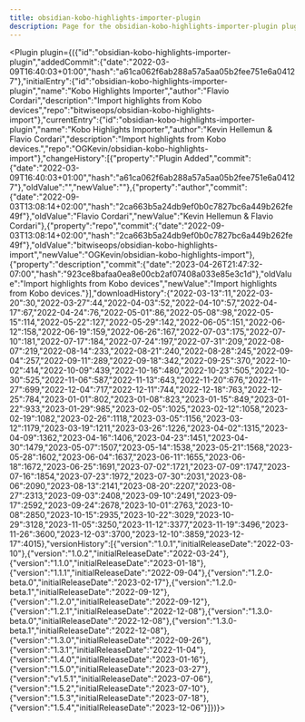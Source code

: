 ---
title: obsidian-kobo-highlights-importer-plugin
description: Page for the obsidian-kobo-highlights-importer-plugin plugin.
---


<Plugin plugin={({"id":"obsidian-kobo-highlights-importer-plugin","addedCommit":{"date":"2022-03-09T16:40:03+01:00","hash":"a61ca062f6ab288a57a5aa05b2fee751e6a04127"},"initialEntry":{"id":"obsidian-kobo-highlights-importer-plugin","name":"Kobo Highlights Importer","author":"Flavio Cordari","description":"Import highlights from Kobo devices","repo":"bitwiseops/obsidian-kobo-highlights-import"},"currentEntry":{"id":"obsidian-kobo-highlights-importer-plugin","name":"Kobo Highlights Importer","author":"Kevin Hellemun & Flavio Cordari","description":"Import highlights from Kobo devices.","repo":"OGKevin/obsidian-kobo-highlights-import"},"changeHistory":[{"property":"Plugin Added","commit":{"date":"2022-03-09T16:40:03+01:00","hash":"a61ca062f6ab288a57a5aa05b2fee751e6a04127"},"oldValue":"","newValue":""},{"property":"author","commit":{"date":"2022-09-03T13:08:14+02:00","hash":"2ca663b5a24db9ef0b0c7827bc6a449b262fe49f"},"oldValue":"Flavio Cordari","newValue":"Kevin Hellemun & Flavio Cordari"},{"property":"repo","commit":{"date":"2022-09-03T13:08:14+02:00","hash":"2ca663b5a24db9ef0b0c7827bc6a449b262fe49f"},"oldValue":"bitwiseops/obsidian-kobo-highlights-import","newValue":"OGKevin/obsidian-kobo-highlights-import"},{"property":"description","commit":{"date":"2023-04-26T21:47:32-07:00","hash":"923ce8bafaa0ea8e00cb2af07408a033e85e3c1d"},"oldValue":"Import highlights from Kobo devices","newValue":"Import highlights from Kobo devices."}],"downloadHistory":{"2022-03-13":11,"2022-03-20":30,"2022-03-27":44,"2022-04-03":52,"2022-04-10":57,"2022-04-17":67,"2022-04-24":76,"2022-05-01":86,"2022-05-08":98,"2022-05-15":114,"2022-05-22":127,"2022-05-29":142,"2022-06-05":151,"2022-06-12":158,"2022-06-19":159,"2022-06-26":167,"2022-07-03":175,"2022-07-10":181,"2022-07-17":184,"2022-07-24":197,"2022-07-31":209,"2022-08-07":219,"2022-08-14":233,"2022-08-21":240,"2022-08-28":245,"2022-09-04":257,"2022-09-11":289,"2022-09-18":342,"2022-09-25":370,"2022-10-02":414,"2022-10-09":439,"2022-10-16":480,"2022-10-23":505,"2022-10-30":525,"2022-11-06":587,"2022-11-13":643,"2022-11-20":676,"2022-11-27":699,"2022-12-04":717,"2022-12-11":744,"2022-12-18":763,"2022-12-25":784,"2023-01-01":802,"2023-01-08":823,"2023-01-15":849,"2023-01-22":933,"2023-01-29":985,"2023-02-05":1025,"2023-02-12":1058,"2023-02-19":1082,"2023-02-26":1118,"2023-03-05":1156,"2023-03-12":1179,"2023-03-19":1211,"2023-03-26":1226,"2023-04-02":1315,"2023-04-09":1362,"2023-04-16":1406,"2023-04-23":1451,"2023-04-30":1479,"2023-05-07":1507,"2023-05-14":1538,"2023-05-21":1568,"2023-05-28":1602,"2023-06-04":1637,"2023-06-11":1655,"2023-06-18":1672,"2023-06-25":1691,"2023-07-02":1721,"2023-07-09":1747,"2023-07-16":1854,"2023-07-23":1972,"2023-07-30":2031,"2023-08-06":2090,"2023-08-13":2141,"2023-08-20":2207,"2023-08-27":2313,"2023-09-03":2408,"2023-09-10":2491,"2023-09-17":2592,"2023-09-24":2678,"2023-10-01":2763,"2023-10-08":2850,"2023-10-15":2935,"2023-10-22":3029,"2023-10-29":3128,"2023-11-05":3250,"2023-11-12":3377,"2023-11-19":3496,"2023-11-26":3600,"2023-12-03":3700,"2023-12-10":3859,"2023-12-17":4015},"versionHistory":[{"version":"1.0.1","initialReleaseDate":"2022-03-10"},{"version":"1.0.2","initialReleaseDate":"2022-03-24"},{"version":"1.1.0","initialReleaseDate":"2023-01-18"},{"version":"1.1.1","initialReleaseDate":"2022-09-04"},{"version":"1.2.0-beta.0","initialReleaseDate":"2023-02-17"},{"version":"1.2.0-beta.1","initialReleaseDate":"2022-09-12"},{"version":"1.2.0","initialReleaseDate":"2022-09-12"},{"version":"1.2.1","initialReleaseDate":"2022-12-08"},{"version":"1.3.0-beta.0","initialReleaseDate":"2022-12-08"},{"version":"1.3.0-beta.1","initialReleaseDate":"2022-12-08"},{"version":"1.3.0","initialReleaseDate":"2022-09-26"},{"version":"1.3.1","initialReleaseDate":"2022-11-04"},{"version":"1.4.0","initialReleaseDate":"2023-01-16"},{"version":"1.5.0","initialReleaseDate":"2023-03-27"},{"version":"v1.5.1","initialReleaseDate":"2023-07-06"},{"version":"1.5.2","initialReleaseDate":"2023-07-10"},{"version":"1.5.3","initialReleaseDate":"2023-07-18"},{"version":"1.5.4","initialReleaseDate":"2023-12-06"}]})}></Plugin>